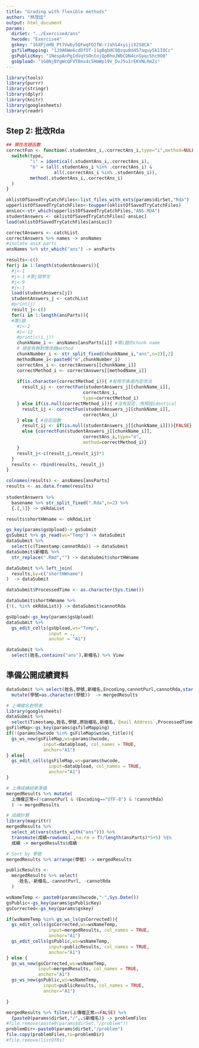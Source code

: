 ```yaml
---
title: "Grading with flexible methods"
author: "林茂廷"
output: html_document
params:
  dirSet: "../Exercise4/ans"
  hwcode: "Exercise4"
  gskey: "16XPjoHB_Pt7Vwby5QFwqFO2fW-rJahS4xyijiX2S8CA"
  gsfileMapping: "1J9A6We6cdDfOT-11gBgbHC9Qzqu0d457aquy5k1IOCc"
  gsPublicKey: "1NespAnPgIdVqtSOntojQpBhoJWbCDN4cnSpqcShc9O0"
  gsUpload: "1G8NjBYgWcQFVT8ms4c5HmWp19V_DvJ5u1rEKVNLRmZs"
---
```


```r
library(tools)
library(purrr)
library(stringr)
library(dplyr)
library(knitr)
library(googlesheets)
library(readr)
```


## Step 2: 批改Rda

```r
## 彈性改題函數
correctFun <- function(.studentAns_i,.correctAns_i,type="i",method=NULL) {
  switch(type,
         "i" = identical(.studentAns_i,.correctAns_i),
         "b" = (all(.studentAns_i %in% .correctAns_i) &
                  all(.correctAns_i %in% .studentAns_i)),
         method(.studentAns_i,.correctAns_i)
  )
}

oklistOfSavedTryCatchFiles<-list_files_with_exts(params$dirSet,"Rda")
upperlistOfSavedTryCatchFiles<-toupper(oklistOfSavedTryCatchFiles)
ansLoc<-str_which(upperlistOfSavedTryCatchFiles,"ANS.RDA")
studentAnswers <- oklistOfSavedTryCatchFiles[-ansLoc]
load(oklistOfSavedTryCatchFiles[ansLoc])

correctAnswers <- catchList
correctAnswers %>% names -> ansNames
#isolate ansX parts
ansNames %>% str_which("ans") -> ansParts

results<-c()
for(j in 1:length(studentAnswers)){
  #j<-1
  #j<-1 #第j個學生
  #j<-9
  #j<-1
  load(studentAnswers[j])
  studentAnswers_j <- catchList
  #print(j)
  result_j<-c()
  for(i in 1:length(ansParts)){
  #第i題
    #i<-2
    #i<-12
    #print(c(i,j))
    chunkName_i <- ansNames[ansParts[i]] #第i題的chunk name
    # 檢查有無對應改題method
    chunkNumber_i <- str_split_fixed(chunkName_i,"ans",n=2)[,2]
    methodName_i<-paste0("m",chunkNumber_i)
    correctAns_i <- correctAnswers[[chunkName_i]]
    correctMethod_i <- correctAnswers[[methodName_i]]
    
    if(is.character(correctMethod_i)){ #有用字串選內定改法
      result_ij <- correctFun(studentAnswers_j[[chunkName_i]],
                             correctAns_i,
                             type=correctMethod_i)
    } else if(is.null(correctMethod_i)){ #沒有設定，用預設identical
      result_ij <- correctFun(studentAnswers_j[[chunkName_i]],
                             correctAns_i)
    } else { #自定函數
      result_ij <- if(is.null(studentAnswers_j[[chunkName_i]])){FALSE}
      else {correctFun(studentAnswers_j[[chunkName_i]],
                             correctAns_i,type="o",
                             method=correctMethod_i)}
    }
    result_j<-c(result_j,result_ij)*1
  }
  results <- rbind(results, result_j)
}

colnames(results) <- ansNames[ansParts]
results <- as.data.frame(results)
      
studentAnswers %>%
  basename %>% str_split_fixed(".Rda",n=2) %>%
  {.[,1]} -> okRdaList

results$shortHWname <- okRdaList
```

```r
gs_key(params$gsUpload)-> gsSubmit
gsSubmit %>% gs_read(ws="Temp") -> dataSubmit
dataSubmit %>%
  select(c(Timestamp:cannotRda)) -> dataSubmit
dataSubmit$新檔名 %>% 
  str_replace(".Rmd","") -> dataSubmit$shortHWname

dataSubmit %>% left_join(
  results,by=c("shortHWname")
)  -> dataSubmit

dataSubmit$ProcessedTime <- as.character(Sys.time())

dataSubmit$shortHWname %>%
{!(. %in% okRdaList)} -> dataSubmit$cannotRda

gsUpload<-gs_key(params$gsUpload)
dataSubmit %>%
  gs_edit_cells(gsUpload,ws="Temp",
                input = .,
                anchor = "A1")
```

```r
dataSubmit %>%
  select(姓名,contains("ans"),新檔名) %>% View
```


## 準備公開成績資料
```r
dataSubmit %>% select(姓名,學號,新檔名,Encoding,cannotPurl,cannotRda,starts_with("ans")) %>%
  mutate(學號=as.character(學號))  -> mergedResults

# 上傳檔名對照表
library(googlesheets)
dataSubmit %>%
  select(Timestamp,姓名,學號,原始檔名,新檔名,`Email Address`,ProcessedTime)->dataUpload
gsFileMap<-gs_key(params$gsfileMapping)
if(!(params$hwcode %in% gsFileMap$ws$ws_title)){
  gs_ws_new(gsFileMap,ws=params$hwcode,
              input=dataUpload, col_names = TRUE,
              anchor="A1")
} else{
  gs_edit_cells(gsFileMap,ws=params$hwcode,
                input=dataUpload, col_names = TRUE,
                anchor="A1")
}

# 上傳成績結果準備
mergedResults %>% mutate(
  上傳檔正常=(!cannotPurl & (Encoding=="UTF-8") & !cannotRda)
  ) -> mergedResults

# 成績計算
library(magrittr)
mergedResults %>% 
  select_at(vars(starts_with("ans"))) %>%
  transmute(成績=rowSums(.,na.rm = T)/length(ansParts)*5+5) %$%
  成績 -> mergedResults$成績

# Sort by 學號
mergedResults %>% arrange(學號) -> mergedResults

publicResults <-
  mergedResults %>% select(
    -姓名,-新檔名,-cannotPurl, -cannotRda
  )
```


```r
wsNameTemp <- paste0(params$hwcode,"-",Sys.Date())
gsPublic<-gs_key(params$gsPublicKey)
gsCorrected<-gs_key(params$gskey)

if(wsNameTemp %in% gs_ws_ls(gsCorrected)){
  gs_edit_cells(gsCorrected,ws=wsNameTemp,
                input=mergedResults, col_names = TRUE,
                anchor="A1")
  gs_edit_cells(gsPublic,ws=wsNameTemp,
                input=publicResults, col_names = TRUE,
                anchor="A1")  
} else {
  gs_ws_new(gsCorrected,ws=wsNameTemp,
            input=mergedResults, col_names = TRUE,
            anchor="A1")  
  gs_ws_new(gsPublic,ws=wsNameTemp,
              input=publicResults, col_names = TRUE,
              anchor="A1")

}

mergedResults %>% filter(上傳檔正常==FALSE) %>%
  {paste0(params$dirSet,"/",.$新檔名)} -> problemFiles
#file.remove(paste0(params$dirSet,"/problem"))
problemDir<-paste0(params$dirSet,"/problem")
file.copy(problemFiles,to=problemDir)
#file.remove(listOfRs)
```
